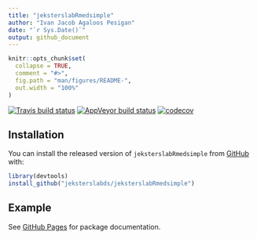 ```yaml
---
title: "jeksterslabRmedsimple"
author: "Ivan Jacob Agaloos Pesigan"
date: "`r Sys.Date()`"
output: github_document
---
```


<!-- README.md is generated from README.Rmd. Please edit that file -->

```r
knitr::opts_chunk$set(
  collapse = TRUE,
  comment = "#>",
  fig.path = "man/figures/README-",
  out.width = "100%"
)
```

<!-- badges: start -->
[![Travis build status](https://travis-ci.com/jeksterslabds/jeksterslabRmedsimple.svg?branch=master)](https://travis-ci.com/jeksterslabds/jeksterslabRmedsimple)
[![AppVeyor build status](https://ci.appveyor.com/api/projects/status/github/jeksterslabds/jeksterslabRmedsimple?branch=master&svg=true)](https://ci.appveyor.com/project/jeksterslabds/jeksterslabRmedsimple)
[![codecov](https://codecov.io/github/jeksterslabds/jeksterslabRmedsimple/branch/master/graphs/badge.svg)](https://codecov.io/github/jeksterslabds/jeksterslabRmedsimple) 
<!-- badges: end -->

## Installation

You can install the released version of `jeksterslabRmedsimple` from [GitHub](https://github.com/jeksterslabds/jeksterslabRmedsimple) with:

```r
library(devtools)
install_github("jeksterslabds/jeksterslabRmedsimple")
```

## Example

See [GitHub Pages](https://jeksterslabds.github.io/jeksterslabRmedsimple/index.html)
for package documentation.
